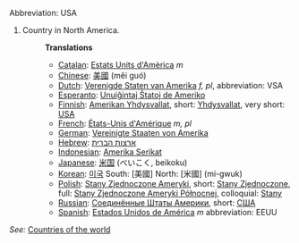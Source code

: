 Abbreviation: USA

# Country in North America.
#:'''Translations'''
#:*[[Catalan]]: [[Estats Units d'Amèrica]] ''m''
#:*[[Chinese]]: [[美國]] (měi guó)
#:*[[Dutch]]: [[Verenigde Staten van Amerika]] ''f, pl'', abbreviation: VSA
#:*[[Esperanto]]: [[Unuiĝintaj Ŝtatoj de Ameriko]]
#:*[[Finnish]]: [[Amerikan Yhdysvallat]], short: [[Yhdysvallat]], very short: [[USA]]
#:*[[French]]: [[États-Unis d'Amérique]] ''m, pl''
#:*[[German]]: [[Vereinigte Staaten von Amerika]]
#:*[[Hebrew]]: [[ארצות הברית]]
#:*[[Indonesian]]: [[Amerika Serikat]]
#:*[[Japanese]]: [[米国]] (べいこく, beikoku)
#:*[[Korean]]: [[미국]] South: [美國] North: [米國] (mi-gwuk)
#:*[[Polish]]: [[Stany Zjednoczone Ameryki]], short: [[Stany Zjednoczone]], full: [[Stany Zjednoczone Ameryki Północnej]], colloquial: [[Stany]]
#:*[[Russian]]: [[Соединённые Штаты Америки]], short: [[США]]
#:*[[Spanish]]: [[Estados Unidos de América]] ''m'' abbreviation: EEUU
''See:'' [[Countries of the world]]